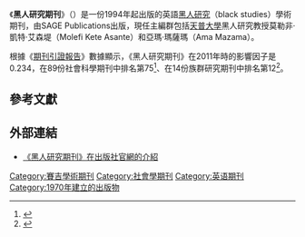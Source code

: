 {{Infobox journal
| title = 黑人研究期刊<br>Journal of Black Studies
| cover = Journal of Black Studies.tif
| editor = 莫勒非·凱特·艾森堤<br>亞瑪·瑪薩瑪
| discipline = [[社會學|社會學]]
| language = 英語
| former_names = 
| abbreviation = J. Black Stud.
| publisher = [[賽吉出版公司|賽吉出版公司]]
| country =
| frequency = 雙月刊
| history = 1970年－現在
| openaccess = 
| license = 
| impact = 0.571
| impact-year = 2017
| website = http://jbs.sagepub.com/
| link1 = http://jbs.sagepub.com/content/current
| link1-name = 線上閱讀
| link2 = http://jbs.sagepub.com/content/by/year
| link2-name = 線上閱讀
| JSTOR = 
| OCLC = 1799971
| LCCN = 77022565 
| CODEN = 
| ISSN = 0021-9347
| eISSN = 1552-4566 
}}
《'''黑人研究期刊'''》（''{{lang|en|Journal of Black Studies}}''）是一份1994年起出版的英語[[黑人研究|黑人研究]]（black studies）學術期刊，由SAGE Publications出版，現任主編群包括[[天普大學|天普大學]]黑人研究教授莫勒非·凱特·艾森堤（Molefi Kete Asante）和亞瑪·瑪薩瑪（Ama Mazama）。

根據《[[期刊引證報告|期刊引證報告]]》數據顯示，《黑人研究期刊》在2011年時的影響因子是0.234，在89份社會科學期刊中排名第75<ref>{{cite book |year=2012 |chapter=Journals Ranked by Impact: Social Sciences |title=2011 Journal Citation Reports |publisher=[[湯森路透|Thomson Reuters]] |edition=Social Sciences |accessdate=2013-05-23 |language=en|work=Web of Science |postscript=.}}</ref>、在14份族群研究期刊中排名第12<ref>{{cite book |year=2012 |chapter=Journals Ranked by Impact: Ethnic Studies |title=2011 Journal Citation Reports |publisher=Thomson Reuters |edition=Social Sciences |accessdate=2013-05-23|language=en|work=Web of Science |postscript=.}}</ref>。

== 參考文獻 ==
{{reflist}}

== 外部連結 ==
* [http://jbs.sagepub.com/ 《黑人研究期刊》在出版社官網的介紹]{{Wayback|url=http://jbs.sagepub.com/ |date=20130524233423 }} {{en}}

{{sociology-stub}}

[[Category:賽吉學術期刊|Category:賽吉學術期刊]]
[[Category:社會學期刊|Category:社會學期刊]]
[[Category:英语期刊|Category:英语期刊]]
[[Category:1970年建立的出版物|Category:1970年建立的出版物]]